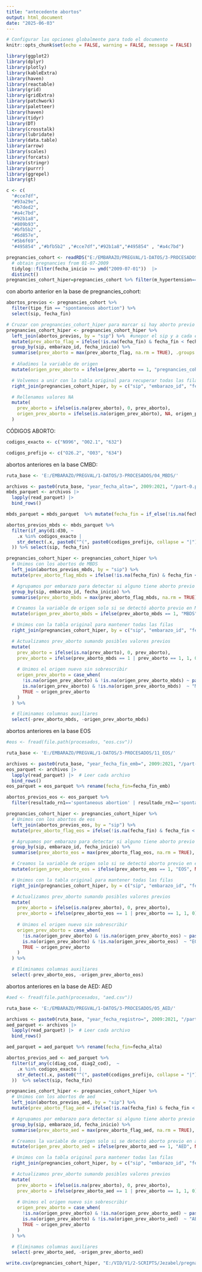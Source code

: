 ---
title: "antecedente abortos"
output: html_document
date: "2025-06-03"
---


```{r, include=FALSE}
# Configurar las opciones globalmente para todo el documento
knitr::opts_chunk$set(echo = FALSE, warning = FALSE, message = FALSE)
```

```{r}
library(ggplot2)
library(dplyr)
library(plotly)
library(kableExtra)
library(haven)
library(reactable)
library(grid)
library(gridExtra)
library(patchwork)
library(paletteer)
library(haven)
library(tidyr)
library(DT)
library(crosstalk)
library(lubridate) 
library(data.table)
library(arrow)
library(scales)
library(forcats)
library(stringr)
library(purrr)
library(ggrepel)
library(gt)

c <- c(
  "#cce7df",  
  "#93a29e",
  "#b7ded2",  
  "#a4c7bd",  
  "#92b1a8",  
  "#809b93",
  "#bfb5b2" ,
  "#6d857e",  
  "#5b6f69",  
  "#495854" ,"#bfb5b2" ,"#cce7df","#92b1a8","#495854" , "#a4c7bd")


```
```{r}
pregnancies_cohort <- readRDS("E:/EMBARAZO/PREGVAL/1-DATOS/3-PROCESADOS/pregnancy_algorithm/pregnancies_cohort_table_6m_lookback.RDS") |> 
  # obtain pregnancies from 01-07-2009
  tidylog::filter(fecha_inicio >= ymd("2009-07-01"))  |>
  distinct()
pregnancies_cohort_hiper=pregnancies_cohort %>% filter(m_hypertension==1) %>% select(sip,embarazo_id=pregnancy_id,fecha_inicio) 
```

con aborto anterior en la base de pregnancies_cohort:

```{r}
abortos_previos <- pregnancies_cohort %>%
  filter(tipo_fin == "spontaneous abortion") %>%
  select(sip, fecha_fin)

# Cruzar con pregnancies_cohort_hiper para marcar si hay aborto previo
pregnancies_cohort_hiper <- pregnancies_cohort_hiper %>%
  left_join(abortos_previos, by = "sip") %>%  #unepor el sip y a cada embarazo le une la fecha de aborto de esa persona (varias filas si tiene varios abortos)
  mutate(prev_aborto_flag = ifelse(!is.na(fecha_fin) & fecha_fin < fecha_inicio, 1, 0)) %>%
  group_by(sip, embarazo_id, fecha_inicio) %>%
  summarise(prev_aborto = max(prev_aborto_flag, na.rm = TRUE), .groups = "drop") %>%#para cada embarazo (que puede estar asociado a varios abortos de esa persona) miras si tiene un 1 (alguno que se haya producido antes) y se le asigna a prev_aborto
  
  # Añadimos la variable de origen
  mutate(origen_prev_aborto = ifelse(prev_aborto == 1, "pregnancies_cohort", NA)) %>%

  # Volvemos a unir con la tabla original para recuperar todas las filas
  right_join(pregnancies_cohort_hiper, by = c("sip", "embarazo_id", "fecha_inicio")) %>%

  # Rellenamos valores NA
  mutate(
    prev_aborto = ifelse(is.na(prev_aborto), 0, prev_aborto),
    origen_prev_aborto = ifelse(is.na(origen_prev_aborto), NA, origen_prev_aborto)
  )
```
CÓDIGOS ABORTO: 
```{r}
codigos_exacto <- c("N996", "O02.1", "632")

codigos_prefijo <- c("O26.2", "O03", "634")
```


abortos anteriores en la base CMBD: 
```{r}
ruta_base <- 'E:/EMBARAZO/PREGVAL/1-DATOS/3-PROCESADOS/04_MBDS/'

archivos <- paste0(ruta_base, "year_fecha_alta=", 2009:2021, "/part-0.parquet")
mbds_parquet <- archivos |>
  lapply(read_parquet) |> 
  bind_rows() 

mbds_parquet = mbds_parquet  %>% mutate(fecha_fin = if_else(!is.na(fecha_parto), fecha_parto, fecha_alta)) 

```
```{r}
abortos_previos_mbds <- mbds_parquet %>%
  filter(if_any(d1:d30, ~ 
    .x %in% codigos_exacto | 
    str_detect(.x, paste0("^(", paste0(codigos_prefijo, collapse = "|"), ")"))
  )) %>% select(sip, fecha_fin)

pregnancies_cohort_hiper <- pregnancies_cohort_hiper %>%
  # Unimos con los abortos de MBDS
  left_join(abortos_previos_mbds, by = "sip") %>%  
  mutate(prev_aborto_flag_mbds = ifelse(!is.na(fecha_fin) & fecha_fin < fecha_inicio, 1, 0)) %>%

  # Agrupamos por embarazo para detectar si alguno tiene aborto previo en MBDS
  group_by(sip, embarazo_id, fecha_inicio) %>%
  summarise(prev_aborto_mbds = max(prev_aborto_flag_mbds, na.rm = TRUE), .groups = "drop") %>%

  # Creamos la variable de origen solo si se detectó aborto previo en MBDS
  mutate(origen_prev_aborto_mbds = ifelse(prev_aborto_mbds == 1, "MBDS", NA)) %>%

  # Unimos con la tabla original para mantener todas las filas
  right_join(pregnancies_cohort_hiper, by = c("sip", "embarazo_id", "fecha_inicio")) %>%

  # Actualizamos prev_aborto sumando posibles valores previos
  mutate(
    prev_aborto = ifelse(is.na(prev_aborto), 0, prev_aborto),
    prev_aborto = ifelse(prev_aborto_mbds == 1 | prev_aborto == 1, 1, 0),
    
    # Unimos el origen nuevo sin sobrescribir
    origen_prev_aborto = case_when(
      !is.na(origen_prev_aborto) & !is.na(origen_prev_aborto_mbds) ~ paste(origen_prev_aborto, "MBDS", sep = ", "),
      is.na(origen_prev_aborto) & !is.na(origen_prev_aborto_mbds)  ~ "MBDS",
      TRUE ~ origen_prev_aborto
    )
  ) %>%

  # Eliminamos columnas auxiliares
  select(-prev_aborto_mbds, -origen_prev_aborto_mbds)
```

abortos anteriores en la base EOS
```{r}
#eos <- fread(file.path(procesados, "eos.csv"))

ruta_base <- 'E:/EMBARAZO/PREGVAL/1-DATOS/3-PROCESADOS/11_EOS/'

archivos <- paste0(ruta_base, "year_fecha_fin_emb=", 2009:2021, "/part-0.parquet")
eos_parquet <- archivos |>
  lapply(read_parquet) |>  # Leer cada archivo
  bind_rows() 
eos_parquet = eos_parquet %>% rename(fecha_fin=fecha_fin_emb) 
```

```{r}
abortos_previos_eos <- eos_parquet %>%
  filter(resultado_rn1=='spontaneous abortion' | resultado_rn2=='spontaneous abortion' | resultado_rn3=='spontaneous abortion') %>% select(sip, fecha_fin)

pregnancies_cohort_hiper <- pregnancies_cohort_hiper %>%
  # Unimos con los abortos de eos
  left_join(abortos_previos_eos, by = "sip") %>%  
  mutate(prev_aborto_flag_eos = ifelse(!is.na(fecha_fin) & fecha_fin < fecha_inicio, 1, 0)) %>%

  # Agrupamos por embarazo para detectar si alguno tiene aborto previo en eos
  group_by(sip, embarazo_id, fecha_inicio) %>%
  summarise(prev_aborto_eos = max(prev_aborto_flag_eos, na.rm = TRUE), .groups = "drop") %>%

  # Creamos la variable de origen solo si se detectó aborto previo en eos
  mutate(origen_prev_aborto_eos = ifelse(prev_aborto_eos == 1, "EOS", NA)) %>%

  # Unimos con la tabla original para mantener todas las filas
  right_join(pregnancies_cohort_hiper, by = c("sip", "embarazo_id", "fecha_inicio")) %>%

  # Actualizamos prev_aborto sumando posibles valores previos
  mutate(
    prev_aborto = ifelse(is.na(prev_aborto), 0, prev_aborto),
    prev_aborto = ifelse(prev_aborto_eos == 1 | prev_aborto == 1, 1, 0),
    
    # Unimos el origen nuevo sin sobrescribir
    origen_prev_aborto = case_when(
      !is.na(origen_prev_aborto) & !is.na(origen_prev_aborto_eos) ~ paste(origen_prev_aborto, "EOS", sep = ", "),
      is.na(origen_prev_aborto) & !is.na(origen_prev_aborto_eos)  ~ "EOS",
      TRUE ~ origen_prev_aborto
    )
  ) %>%

  # Eliminamos columnas auxiliares
  select(-prev_aborto_eos, -origen_prev_aborto_eos)
```

abortos anteriores en la base de AED: 
AED
```{r}
#aed <- fread(file.path(procesados, "aed.csv"))

ruta_base <- 'E:/EMBARAZO/PREGVAL/1-DATOS/3-PROCESADOS/05_AED/'

archivos <- paste0(ruta_base, "year_fecha_registro=", 2009:2021, "/part-0.parquet")
aed_parquet <- archivos |>
  lapply(read_parquet) |>  # Leer cada archivo
  bind_rows() 

aed_parquet = aed_parquet %>% rename(fecha_fin=fecha_alta) 
```
```{r}
abortos_previos_aed <- aed_parquet %>%
  filter(if_any(c(diag_cod, diag2_cod),  ~ 
    .x %in% codigos_exacto | 
    str_detect(.x, paste0("^(", paste0(codigos_prefijo, collapse = "|"), ")"))
  ))  %>% select(sip, fecha_fin)

pregnancies_cohort_hiper <- pregnancies_cohort_hiper %>%
  # Unimos con los abortos de aed
  left_join(abortos_previos_aed, by = "sip") %>%  
  mutate(prev_aborto_flag_aed = ifelse(!is.na(fecha_fin) & fecha_fin < fecha_inicio, 1, 0)) %>%

  # Agrupamos por embarazo para detectar si alguno tiene aborto previo en aed
  group_by(sip, embarazo_id, fecha_inicio) %>%
  summarise(prev_aborto_aed = max(prev_aborto_flag_aed, na.rm = TRUE), .groups = "drop") %>%

  # Creamos la variable de origen solo si se detectó aborto previo en aed
  mutate(origen_prev_aborto_aed = ifelse(prev_aborto_aed == 1, "AED", NA)) %>%

  # Unimos con la tabla original para mantener todas las filas
  right_join(pregnancies_cohort_hiper, by = c("sip", "embarazo_id", "fecha_inicio")) %>%

  # Actualizamos prev_aborto sumando posibles valores previos
  mutate(
    prev_aborto = ifelse(is.na(prev_aborto), 0, prev_aborto),
    prev_aborto = ifelse(prev_aborto_aed == 1 | prev_aborto == 1, 1, 0),
    
    # Unimos el origen nuevo sin sobrescribir
    origen_prev_aborto = case_when(
      !is.na(origen_prev_aborto) & !is.na(origen_prev_aborto_aed) ~ paste(origen_prev_aborto, "AED", sep = ", "),
      is.na(origen_prev_aborto) & !is.na(origen_prev_aborto_aed)  ~ "AED",
      TRUE ~ origen_prev_aborto
    )
  ) %>%

  # Eliminamos columnas auxiliares
  select(-prev_aborto_aed, -origen_prev_aborto_aed)
```
```{r}
write.csv(pregnancies_cohort_hiper, "E:/VID/V1/2-SCRIPTS/Jezabel/pregnancies_cohort_hiper_aborto_prev.csv", row.names = FALSE)
```


